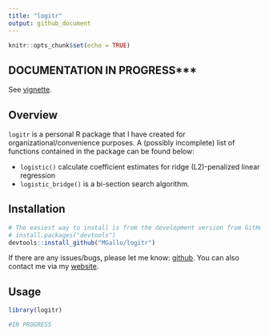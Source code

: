 ```yaml
---
title: "logitr"
output: github_document
---
```


```r
knitr::opts_chunk$set(echo = TRUE)
```

## DOCUMENTATION IN PROGRESS***

See [vignette](https://htmlpreview.github.io/?https://github.com/MGallow/logitr/blob/master/Vignette.html).

## Overview

`logitr` is a personal R package that I have created for organizational/convenience purposes. A (possibly incomplete) list of functions contained in the package can be found below:

* `logistic()` calculate coefficient estimates for ridge (L2)-penalized linear regression
* `logistic_bridge()` is a bi-section search algorithm.



## Installation

```r
# The easiest way to install is from the development version from GitHub:
# install.packages("devtools")
devtools::install_github("MGallo/logitr")
```

If there are any issues/bugs, please let me know: [github](https://github.com/MGallow/logitr/issues). You can also contact me via my [website](http://users.stat.umn.edu/~gall0441/).

## Usage

```r
library(logitr)

#IN PROGRESS
```
